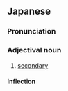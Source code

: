 ==Japanese==
{{ja-kanjitab|に|ぎ|てき|yomi=on}}

===Pronunciation===
{{ja-pron|にぎてき|y=on}}

===Adjectival noun===
{{ja-adj|infl=na|にぎてき}}

# [[secondary]]

====Inflection====
{{ja-na|にぎてき}}